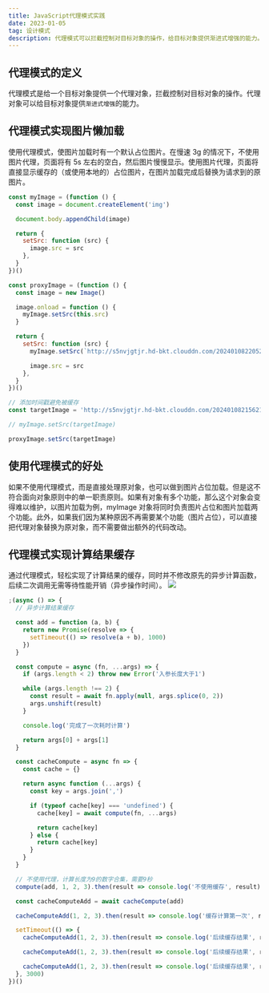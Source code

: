 ```yaml
---
title: JavaScript代理模式实践
date: 2023-01-05
tag: 设计模式
description: 代理模式可以拦截控制对目标对象的操作，给目标对象提供渐进式增强的能力。本文实现了图片懒加载、计算缓存的代理模式
---
```


## 代理模式的定义

代理模式是给一个目标对象提供一个代理对象，拦截控制对目标对象的操作。代理对象可以给目标对象提供`渐进式增强`的能力。

## 代理模式实现图片懒加载

使用代理模式，使图片加载时有一个默认占位图片。在慢速 3g 的情况下，不使用图片代理，页面将有 5s 左右的空白，然后图片慢慢显示。使用图片代理，页面将直接显示缓存的（或使用本地的）占位图片，在图片加载完成后替换为请求到的原图片。

```js showLineNumbers {17,22,24}
const myImage = (function () {
  const image = document.createElement('img')

  document.body.appendChild(image)

  return {
    setSrc: function (src) {
      image.src = src
    },
  }
})()

const proxyImage = (function () {
  const image = new Image()

  image.onload = function () {
    myImage.setSrc(this.src)
  }

  return {
    setSrc: function (src) {
      myImage.setSrc(`http://s5nvjgtjr.hd-bkt.clouddn.com/202401082205206.png`)

      image.src = src
    },
  }
})()

// 添加时间戳避免被缓存
const targetImage = 'http://s5nvjgtjr.hd-bkt.clouddn.com/202401082156214.png?time=' + Date.now()

// myImage.setSrc(targetImage)

proxyImage.setSrc(targetImage)
```

## 使用代理模式的好处

如果不使用代理模式，而是直接处理原对象，也可以做到图片占位加载。但是这不符合面向对象原则中的单一职责原则。如果有对象有多个功能，那么这个对象会变得难以维护，以图片加载为例，myImage 对象将同时负责图片占位和图片加载两个功能。此外，如果我们因为某种原因不再需要某个功能（图片占位），可以直接把代理对象替换为原对象，而不需要做出额外的代码改动。

## 代理模式实现计算结果缓存

通过代理模式，轻松实现了计算结果的缓存，同时并不修改原先的异步计算函数，后续二次调用无需等待性能开销（异步操作时间）。
![](http://s5nvjgtjr.hd-bkt.clouddn.com/202401082259543.png)

```js showLineNumbers {30,44,14}
;(async () => {
  // 异步计算结果缓存

  const add = function (a, b) {
    return new Promise(resolve => {
      setTimeout(() => resolve(a + b), 1000)
    })
  }

  const compute = async (fn, ...args) => {
    if (args.length < 2) throw new Error('入参长度大于1')

    while (args.length !== 2) {
      const result = await fn.apply(null, args.splice(0, 2))
      args.unshift(result)
    }

    console.log('完成了一次耗时计算')

    return args[0] + args[1]
  }

  const cacheCompute = async fn => {
    const cache = {}

    return async function (...args) {
      const key = args.join(',')

      if (typeof cache[key] === 'undefined') {
        cache[key] = await compute(fn, ...args)

        return cache[key]
      } else {
        return cache[key]
      }
    }
  }

  // 不使用代理，计算长度为9的数字合集，需要9秒
  compute(add, 1, 2, 3).then(result => console.log('不使用缓存', result))

  const cacheComputeAdd = await cacheCompute(add)

  cacheComputeAdd(1, 2, 3).then(result => console.log('缓存计算第一次', result))

  setTimeout(() => {
    cacheComputeAdd(1, 2, 3).then(result => console.log('后续缓存结果', result))

    cacheComputeAdd(1, 2, 3).then(result => console.log('后续缓存结果', result))

    cacheComputeAdd(1, 2, 3).then(result => console.log('后续缓存结果', result))
  }, 3000)
})()
```

